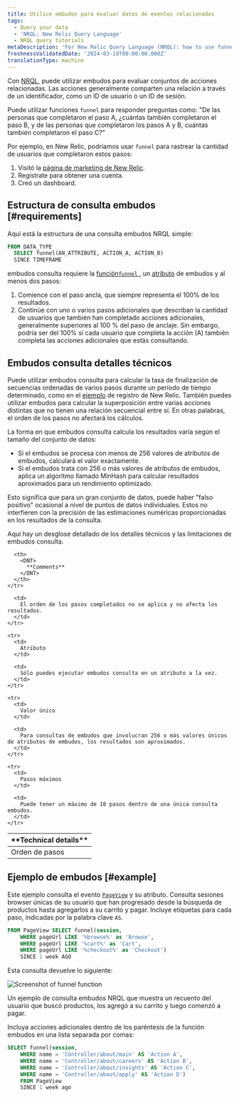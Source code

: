 ```yaml
---
title: Utilice embudos para evaluar datos de eventos relacionados
tags:
  - Query your data
  - 'NRQL: New Relic Query Language'
  - NRQL query tutorials
metaDescription: 'For New Relic Query Language (NRQL): how to use funnels to understand how many users complete a set of steps in a procedure.'
freshnessValidatedDate: '2024-03-19T00:00:00.000Z'
translationType: machine
---
```



Con [NRQL](/docs/query-data/nrql-new-relic-query-language/getting-started/introduction-nrql), puede utilizar embudos para evaluar conjuntos de acciones relacionadas. Las acciones generalmente comparten una relación a través de un identificador, como un ID de usuario o un ID de sesión.

Puede utilizar funciones `funnel` para responder preguntas como: "De las personas que completaron el paso A, ¿cuántas también completaron el paso B, y de las personas que completaron los pasos A y B, cuántas también completaron el paso C?"

Por ejemplo, en New Relic, podríamos usar `funnel` para rastrear la cantidad de usuarios que completaron estos pasos:

1. Visitó la [página de marketing de New Relic](https://newrelic.com/platform).
2. Regístrate para obtener una cuenta.
3. Creó un dashboard.

## Estructura de consulta embudos [#requirements]

Aquí está la estructura de una consulta embudos NRQL simple:

```sql
FROM DATA_TYPE 
  SELECT funnel(AN_ATTRIBUTE, ACTION_A, ACTION_B) 
  SINCE TIMEFRAME
```

embudos consulta requiere la [función`funnel` ](/docs/query-data/nrql-new-relic-query-language/getting-started/nrql-syntax-components-functions#func-funnel), un [atributo](/docs/using-new-relic/welcome-new-relic/get-started/glossary#attribute) de embudos y al menos dos pasos:

1. Comience con el paso ancla, que siempre representa el 100% de los resultados.
2. Continúe con uno o varios pasos adicionales que describan la cantidad de usuarios que también han completado acciones adicionales, generalmente superiores al 100 % del paso de anclaje. Sin embargo, podría ser del 100% si cada usuario que completa la acción (A) también completa las acciones adicionales que estás consultando.

## Embudos consulta detalles técnicos

Puede utilizar embudos consulta para calcular la tasa de finalización de secuencias ordenadas de varios pasos durante un período de tiempo determinado, como en el [ejemplo](#why-matters) de registro de New Relic. También puedes utilizar embudos para calcular la superposición entre varias acciones distintas que no tienen una relación secuencial entre sí. En otras palabras, el orden de los pasos no afectará los cálculos.

La forma en que embudos consulta calcula los resultados varía según el tamaño del conjunto de datos:

* Si el embudos se procesa con menos de 256 valores de atributos de embudos, calculará el valor exactamente.
* Si el embudos trata con 256 o más valores de atributos de embudos, aplica un algoritmo llamado MinHash para calcular resultados aproximados para un rendimiento optimizado.

Esto significa que para un gran conjunto de datos, puede haber "falso positivo" ocasional a nivel de puntos de datos individuales. Estos no interfieren con la precisión de las estimaciones numéricas proporcionadas en los resultados de la consulta.

Aquí hay un desglose detallado de los detalles técnicos y las limitaciones de embudos consulta.

<table>
  <thead>
    <tr>
      <th style={{ width: "200px" }}>
        <DNT>
          **Technical details**
        </DNT>
      </th>

      <th>
        <DNT>
          **Comments**
        </DNT>
      </th>
    </tr>
  </thead>

  <tbody>
    <tr>
      <td>
        Orden de pasos
      </td>

      <td>
        El orden de los pasos completados no se aplica y no afecta los resultados.
      </td>
    </tr>

    <tr>
      <td>
        Atributo
      </td>

      <td>
        Sólo puedes ejecutar embudos consulta en un atributo a la vez.
      </td>
    </tr>

    <tr>
      <td>
        Valor único
      </td>

      <td>
        Para consultas de embudos que involucran 256 o más valores únicos de atributos de embudos, los resultados son aproximados.
      </td>
    </tr>

    <tr>
      <td>
        Pasos máximos
      </td>

      <td>
        Puede tener un máximo de 10 pasos dentro de una única consulta embudos.
      </td>
    </tr>
  </tbody>
</table>

## Ejemplo de embudos [#example]

Este ejemplo consulta el evento <InlinePopover type="browser"/>[`PageView`](/attribute-dictionary/?event=PageView) y su atributo. Consulta sesiones browser únicas de su usuario que han progresado desde la búsqueda de productos hasta agregarlos a su carrito y pagar. Incluye etiquetas para cada paso, indicadas por la palabra clave `AS`.

```sql
FROM PageView SELECT funnel(session, 
    WHERE pageUrl LIKE '%browse%' as 'Browse', 
    WHERE pageUrl LIKE '%cart%' as 'Cart', 
    WHERE pageUrl LIKE '%checkout%' as 'Checkout') 
    SINCE 1 week AGO
```

Esta consulta devuelve lo siguiente:

<img
  title="crop-insights-funnels.png"
  alt="Screenshot of funnel function"
  src={queriesnrqlFunnelNRQL}
/>

<figcaption>
  Un ejemplo de consulta embudos NRQL que muestra un recuento del usuario que buscó productos, los agregó a su carrito y luego comenzó a pagar.
</figcaption>

Incluya acciones adicionales dentro de los paréntesis de la función embudos en una lista separada por comas:

```sql
SELECT funnel(session, 
    WHERE name = 'Controller/about/main' AS 'Action A', 
    WHERE name = 'Controller/about/careers' AS 'Action B', 
    WHERE name = 'Controller/about/insights' AS 'Action C', 
    WHERE name = 'Controller/about/apply' AS 'Action D') 
    FROM PageView 
    SINCE 1 week ago
```